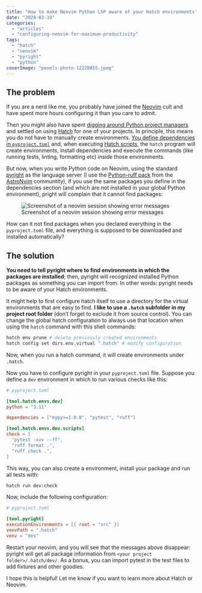 ```yaml
---
title: "How to make Neovim Python LSP aware of your Hatch environments"
date: "2024-03-19"
categories: 
  - "articles"
  - "configuring-neovim-for-maximum-productivity"
tags: 
  - "hatch"
  - "neovim"
  - "pyright"
  - "python"
coverImage: "pexels-photo-12220855.jpeg"
---
```


## The problem

If you are a nerd like me, you probably have joined the [Neovim](https://neovim.io/) cult and have spent more hours configuring it than you care to admit.

Then you might also have spent [digging around Python project managers](https://alpopkes.com/posts/python/packaging_tools/) and settled on using [Hatch](https://hatch.pypa.io/latest/) for one of your projects. In principle, this means you do not have to manually create environments. [You define dependencies in `pyproject.toml`](https://hatch.pypa.io/latest/environment/#dependencies) and, when executing [Hatch scripts](https://hatch.pypa.io/latest/config/environment/overview/#scripts), the `hatch` program will create environments, install dependencies and execute the commands (like running tests, linting, formatting etc) _inside_ those environments.

But now, when you write Python code on Neovim, using the standard [pyright](https://github.com/microsoft/pyright) as the language server (I use the [Python-ruff pack](https://github.com/AstroNvim/astrocommunity/tree/main/lua/astrocommunity/pack/python-ruff) from the [AstroNvim](https://astronvim.com/) communtity), if you use the same packages you define in the dependencies section (and which are not installed in your global Python environment), pright will complain that it cannot find packages:

![Screenshot of a neovim session showing error messages](images/Screenshot-2024-03-18-at-18.06.08-1024x178.png)

How can it not find packages when you declared everything in the `pyproject.toml` file, and everything is supposed to be downloaded and installed automatically?

## The solution

**You need to tell pyright where to find environments in which the packages are installed**; then, pyright will recognized installed Python packages as something you can import from. In other words: pyright needs to be aware of your Hatch environments.

It might help to first configure hatch itself to use a directory for the virtual environments that are easy to find. **I like to use a `.hatch` subfolder in my project root folder** (don't forget to exclude it from source control). You can change the global hatch configuration to always use that location when using the `hatch` command with this shell commands:


```bash
hatch env prune # delete previously created environments
hatch config set dirs.env.virtual ".hatch" # modify configuration
```

Now, when you run a hatch command, it will create environments under `.hatch`.

Now you have to configure pyright in your `pyproject.toml` file. Suppose you define a `dev` environment in which to run various checks like this:

```toml
# pyproject.toml

[tool.hatch.envs.dev]
python = "3.11"

dependencies = ["mypy>=1.0.0", "pytest", "ruff"]

[tool.hatch.envs.dev.scripts]
check = [
  "pytest -xvv --ff",
  "ruff format .",
  "ruff check .",
]
```

This way, you can also create a environment, install your package and run all tests with:

```bash
hatch run dev:check
```

Now, include the following configuration:

```toml
# pyproject.toml

[tool.pyright]
executionEnvironments = [{ root = "src" }]
venvPath = ".hatch"
venv = "dev"
```

Restart your neovim, and you will see that the messages above disappear: pyright will get all package information from `<your project folder>/.hatch/dev/`. As a bonus, you can import pytest in the test files to add fixtures and other goodies.

I hope this is helpful! Let me know if you want to learn more about Hatch or Neovim.
